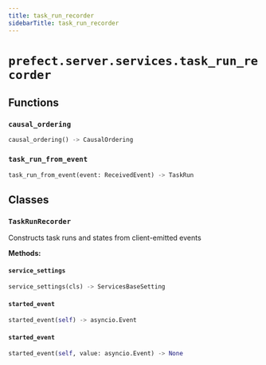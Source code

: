 ```yaml
---
title: task_run_recorder
sidebarTitle: task_run_recorder
---
```


# `prefect.server.services.task_run_recorder`

## Functions

### `causal_ordering` <sup><a href="https://github.com/prefecthq/prefect/blob/main/src/prefect/server/services/task_run_recorder.py#L41"><Icon icon="github" size="14" /></a></sup>

```python
causal_ordering() -> CausalOrdering
```

### `task_run_from_event` <sup><a href="https://github.com/prefecthq/prefect/blob/main/src/prefect/server/services/task_run_recorder.py#L68"><Icon icon="github" size="14" /></a></sup>

```python
task_run_from_event(event: ReceivedEvent) -> TaskRun
```

## Classes

### `TaskRunRecorder` <sup><a href="https://github.com/prefecthq/prefect/blob/main/src/prefect/server/services/task_run_recorder.py#L192"><Icon icon="github" size="14" /></a></sup>


Constructs task runs and states from client-emitted events


**Methods:**

#### `service_settings` <sup><a href="https://github.com/prefecthq/prefect/blob/main/src/prefect/server/services/task_run_recorder.py#L199"><Icon icon="github" size="14" /></a></sup>

```python
service_settings(cls) -> ServicesBaseSetting
```

#### `started_event` <sup><a href="https://github.com/prefecthq/prefect/blob/main/src/prefect/server/services/task_run_recorder.py#L207"><Icon icon="github" size="14" /></a></sup>

```python
started_event(self) -> asyncio.Event
```

#### `started_event` <sup><a href="https://github.com/prefecthq/prefect/blob/main/src/prefect/server/services/task_run_recorder.py#L213"><Icon icon="github" size="14" /></a></sup>

```python
started_event(self, value: asyncio.Event) -> None
```
